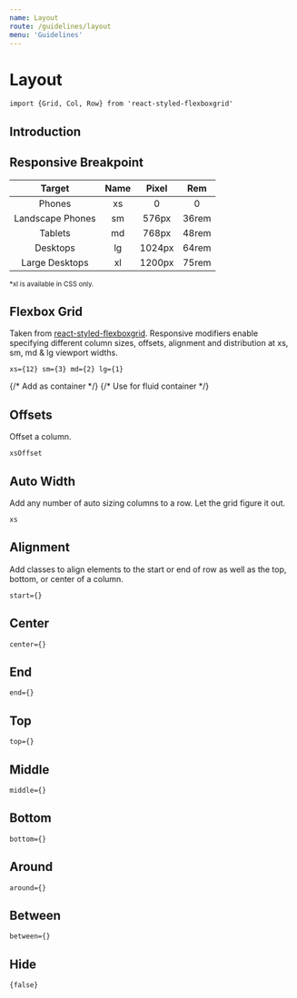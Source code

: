```yaml
---
name: Layout
route: /guidelines/layout
menu: 'Guidelines'
---
```


<GlobalStyle />

# Layout
```import {Grid, Col, Row} from 'react-styled-flexboxgrid'```


<Row>
  <Col xs={1}><GridBlock /></Col>
  <Col xs={1}><GridBlock /></Col>
  <Col xs={1}><GridBlock /></Col>
  <Col xs={1}><GridBlock /></Col>
  <Col xs={1}><GridBlock /></Col>
  <Col xs={1}><GridBlock /></Col>
  <Col xs={1}><GridBlock /></Col>
  <Col xs={1}><GridBlock /></Col>
  <Col xs={1}><GridBlock /></Col>
  <Col xs={1}><GridBlock /></Col>
  <Col xs={1}><GridBlock /></Col>
  <Col xs={1}><GridBlock /></Col>
</Row>
<Row>
  <Col xs={12} sm={3} md={2} lg={1}><GridBlock /></Col>
  <Col xs={6} sm={6} md={8} lg={10}><GridBlock /></Col>
  <Col xs={6} sm={3} md={2} lg={1}><GridBlock /></Col>
</Row>
<Row>
  <Col xs={12} sm={3} md={2} lg={1}><GridBlock /></Col>
  <Col xs={12} sm={9} md={10} lg={11}><GridBlock /></Col>
</Row>
<Row>
  <Col xs={10} sm={6} md={8} lg={10}><GridBlock /></Col>
  <Col xs={2} sm={6} md={4} lg={2}><GridBlock /></Col>
</Row>


## Introduction


## Responsive Breakpoint
| Target            | Name    | Pixel     | Rem     |
| :---------------: | :-----: | :-------: | :-----: |
| Phones            | xs      | 0         | 0       |
| Landscape Phones  | sm      | 576px     | 36rem   |
| Tablets           | md      | 768px     | 48rem   |
| Desktops          | lg      | 1024px    | 64rem   |
| Large Desktops    | xl      | 1200px    | 75rem   |

<small>*xl is available in CSS only.</small>


## Flexbox Grid
Taken from [react-styled-flexboxgrid](https://github.com/loicmahieu/react-styled-flexboxgrid).
Responsive modifiers enable specifying different column sizes, offsets, alignment and distribution at xs, sm, md & lg viewport widths.

`xs={12} sm={3} md={2} lg={1}`


<Playground>
    {/* Add <Grid> as container */}
    {/* Use <Grid fluid> for fluid container */}

  <Row>
    <Col xs={12} sm={3} md={2} lg={1}><GridBlock /></Col>
    <Col xs={6} sm={6} md={8} lg={10}><GridBlock /></Col>
    <Col xs={6} sm={3} md={2} lg={1}><GridBlock /></Col>
  </Row>
  <Row>
    <Col xs={12} sm={3} md={2} lg={1}><GridBlock /></Col>
    <Col xs={12} sm={9} md={10} lg={11}><GridBlock /></Col>
  </Row>
  <Row>
    <Col xs={10} sm={6} md={8} lg={10}><GridBlock /></Col>
    <Col xs={2} sm={6} md={4} lg={2}><GridBlock /></Col>
  </Row>
</Playground>


## Offsets
Offset a column.

```xsOffset```

<Playground>
  <Row>
    <Col xsOffset={11} xs={1}><GridBlock /></Col>
    <Col xsOffset={10} xs={2}><GridBlock /></Col>
    <Col xsOffset={9} xs={3}><GridBlock /></Col>
    <Col xsOffset={8} xs={4}><GridBlock /></Col>
    <Col xsOffset={7} xs={5}><GridBlock /></Col>
    <Col xsOffset={6} xs={6}><GridBlock /></Col>
    <Col xsOffset={5} xs={7}><GridBlock /></Col>
    <Col xsOffset={4} xs={8}><GridBlock /></Col>
    <Col xsOffset={3} xs={9}><GridBlock /></Col>
    <Col xsOffset={2} xs={10}><GridBlock /></Col>
    <Col xsOffset={1} xs={11}><GridBlock /></Col>
  </Row>
</Playground>


## Auto Width
Add any number of auto sizing columns to a row. Let the grid figure it out.

```xs```

<Playground>
  <Row>
    <Col xs><GridBlock /></Col>
    <Col xs><GridBlock /></Col>
  </Row>
  <Row>
    <Col xs><GridBlock /></Col>
    <Col xs><GridBlock /></Col>
    <Col xs><GridBlock /></Col>
  </Row>
</Playground>


## Alignment
Add classes to align elements to the start or end of row as well as the top, bottom, or center of a column.

```start={}```

<Playground>
  <Row>
    <Col xs={12}>
      <GridBlock>
        <Row start="xs">
          <Col xs={6}><GridBlock darker/></Col>
        </Row>
      </GridBlock>
    </Col>
  </Row>
</Playground>


## Center
```center={}```

<Playground>
  <Row>
    <Col xs={12}>
      <GridBlock>
        <Row center="xs">
          <Col xs={6}><GridBlock darker/></Col>
        </Row>
      </GridBlock>
    </Col>
  </Row>
</Playground>


## End
```end={}```

<Playground>
  <Row>
    <Col xs={12}>
      <GridBlock>
        <Row end="xs">
          <Col xs={6}><GridBlock darker/></Col>
        </Row>
      </GridBlock>
    </Col>
  </Row>
</Playground>


## Top
```top={}```

<Playground>
  <Row top="xs">
    <Col xs={6}><GridBlock /></Col>
    <Col xs={6}><GridBlock shorter/></Col>
  </Row>
</Playground>


## Middle
```middle={}```

<Playground>
  <Row middle="xs">
    <Col xs={6}><GridBlock /></Col>
    <Col xs={6}><GridBlock shorter/></Col>
  </Row>
</Playground>


## Bottom
```bottom={}```

<Playground>
  <Row bottom="xs">
    <Col xs={6}><GridBlock /></Col>
    <Col xs={6}><GridBlock shorter/></Col>
  </Row>
</Playground>


## Around
```around={}```

<Playground>
  <Row>
    <Col xs={12}>
      <GridBlock>
        <Row around="xs">
          <Col xs={2}><GridBlock darker/></Col>
          <Col xs={2}><GridBlock darker/></Col>
          <Col xs={2}><GridBlock darker/></Col>
        </Row>
      </GridBlock>
    </Col>
  </Row>
</Playground>


## Between
```between={}```

<Playground>
  <Row>
    <Col xs={12}>
      <GridBlock>
        <Row between="xs">
          <Col xs={2}><GridBlock darker/></Col>
          <Col xs={2}><GridBlock darker/></Col>
          <Col xs={2}><GridBlock darker/></Col>
        </Row>
      </GridBlock>
    </Col>
  </Row>
</Playground>



## Hide
```{false}```

<Playground>
  <Row>
    <Col xs={12} md={6}><GridBlock /></Col>
    <Col xs={false} md={6}><GridBlock /></Col>
  </Row>
</Playground>

